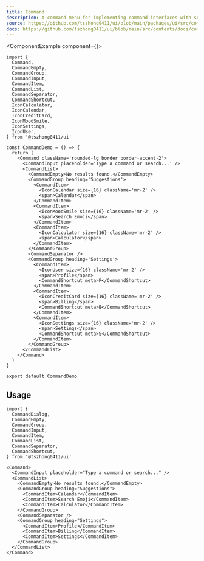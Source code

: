 ```yaml
---
title: Command
description: A command menu for implementing command interfaces with search input, command list, grouping, shortcuts, and separators.
source: https://github.com/tszhong0411/ui/blob/main/packages/ui/src/command.tsx
docs: https://github.com/tszhong0411/ui/blob/main/src/contents/docs/components/command.mdx
---
```


<ComponentExample component={<CommandDemo />}>
  ```tsx
  import {
    Command,
    CommandEmpty,
    CommandGroup,
    CommandInput,
    CommandItem,
    CommandList,
    CommandSeparator,
    CommandShortcut,
    IconCalculator,
    IconCalendar,
    IconCreditCard,
    IconMoodSmile,
    IconSettings,
    IconUser,
  } from '@tszhong0411/ui'

  const CommandDemo = () => {
    return (
      <Command className='rounded-lg border border-accent-2'>
        <CommandInput placeholder='Type a command or search...' />
        <CommandList>
          <CommandEmpty>No results found.</CommandEmpty>
          <CommandGroup heading='Suggestions'>
            <CommandItem>
              <IconCalendar size={16} className='mr-2' />
              <span>Calendar</span>
            </CommandItem>
            <CommandItem>
              <IconMoodSmile size={16} className='mr-2' />
              <span>Search Emoji</span>
            </CommandItem>
            <CommandItem>
              <IconCalculator size={16} className='mr-2' />
              <span>Calculator</span>
            </CommandItem>
          </CommandGroup>
          <CommandSeparator />
          <CommandGroup heading='Settings'>
            <CommandItem>
              <IconUser size={16} className='mr-2' />
              <span>Profile</span>
              <CommandShortcut meta>P</CommandShortcut>
            </CommandItem>
            <CommandItem>
              <IconCreditCard size={16} className='mr-2' />
              <span>Billing</span>
              <CommandShortcut meta>B</CommandShortcut>
            </CommandItem>
            <CommandItem>
              <IconSettings size={16} className='mr-2' />
              <span>Settings</span>
              <CommandShortcut meta>S</CommandShortcut>
            </CommandItem>
          </CommandGroup>
        </CommandList>
      </Command>
    )
  }

  export default CommandDemo
  ```
</ComponentExample>

## Usage

```tsx
import {
  CommandDialog,
  CommandEmpty,
  CommandGroup,
  CommandInput,
  CommandItem,
  CommandList,
  CommandSeparator,
  CommandShortcut,
} from '@tszhong0411/ui'
```

```tsx
<Command>
  <CommandInput placeholder="Type a command or search..." />
  <CommandList>
    <CommandEmpty>No results found.</CommandEmpty>
    <CommandGroup heading="Suggestions">
      <CommandItem>Calendar</CommandItem>
      <CommandItem>Search Emoji</CommandItem>
      <CommandItem>Calculator</CommandItem>
    </CommandGroup>
    <CommandSeparator />
    <CommandGroup heading="Settings">
      <CommandItem>Profile</CommandItem>
      <CommandItem>Billing</CommandItem>
      <CommandItem>Settings</CommandItem>
    </CommandGroup>
  </CommandList>
</Command>
```

